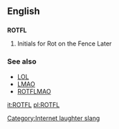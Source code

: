 ==English==

==={{initialism}}===
'''ROTFL'''

# {{context|internet slang}} Initials for Rot on the Fence Later

===See also===
*[[LOL]]
*[[LMAO]]
*[[ROTFLMAO]]

[[Category:Internet laughter slang]]

[[it:ROTFL]]
[[pl:ROTFL]]